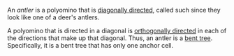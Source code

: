 An _antler_ is a polyomino that is [diagonally directed](/glossary/diagonally-directed), called such since they look like one of a deer's antlers.

A polyomino that is directed in a diagonal is [orthogonally directed](/glossary/orthogonally-directed) in each of the directions that make up that diagonal. Thus, an antler is a [bent tree](/classes/bent-tree). Specifically, it is a bent tree that has only one anchor cell.
